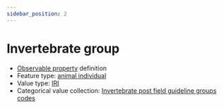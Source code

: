 ```yaml
---
sidebar_position: 2
---
```



# Invertebrate group

- [Observable property](/viewers/dawe-vocabs?uri=https://linked.data.gov.au/def/nrm/31347751-82bd-4be8-bbae-ff0d80e319b5) definition
- Feature type: [animal individual](http://linked.data.gov.au/def/tern-cv/ecb855ed-50e1-4299-8491-861759ef40b7)
- Value type: [IRI](https://w3id.org/tern/ontologies/tern/IRI)
- Categorical value collection: [Invertebrate post field guideline groups codes](/viewers/dawe-vocabs?uri=https://linked.data.gov.au/def/nrm/5174e669-328b-4df8-879e-95b13738f475)

<Example
  protocolModule="invertebrate-post-field-guideline"
  observableProperty="https://linked.data.gov.au/def/nrm/31347751-82bd-4be8-bbae-ff0d80e319b5"
/>
